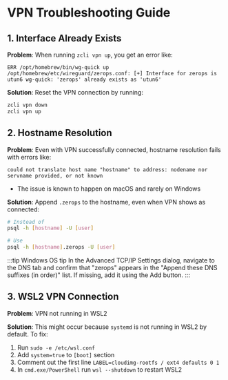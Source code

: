 # VPN Troubleshooting Guide

## 1. Interface Already Exists
**Problem**: When running `zcli vpn up`, you get an error like:
```
ERR /opt/homebrew/bin/wg-quick up /opt/homebrew/etc/wireguard/zerops.conf: [+] Interface for zerops is utun6 wg-quick: 'zerops' already exists as 'utun6'
```

**Solution**: Reset the VPN connection by running:
```bash
zcli vpn down
zcli vpn up
```

## 2. Hostname Resolution
**Problem**: Even with VPN successfully connected, hostname resolution fails with errors like:
```
could not translate host name "hostname" to address: nodename nor servname provided, or not known
```

* The issue is known to happen on macOS and rarely on Windows

**Solution**: Append `.zerops` to the hostname, even when VPN shows as connected:
```bash
# Instead of
psql -h [hostname] -U [user]

# Use
psql -h [hostname].zerops -U [user]
```

:::tip Windows OS tip
In the Advanced TCP/IP Settings dialog, navigate to the DNS tab and confirm that "zerops" appears in the "Append these DNS suffixes (in order)" list. If missing, add it using the Add button.
:::

## 3. WSL2 VPN Connection
**Problem**: VPN not running in WSL2

**Solution**: This might occur because `systemd` is not running in WSL2 by default. To fix:
1. Run `sudo -e /etc/wsl.conf`
2. Add `system=true` to `[boot]` section
3. Comment out the first line `LABEL=cloudimg-rootfs / ext4 defaults 0 1`
4. In `cmd.exe/PowerShell` run `wsl --shutdown` to restart WSL2